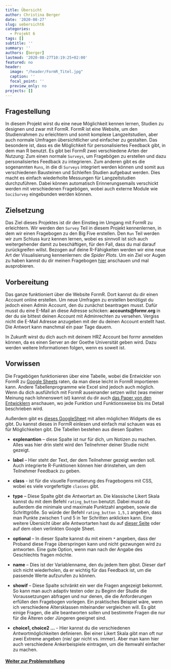 ```yaml
---
title: Übersicht
author: Christina Berger
date: '2020-08-27'
slug: uebersicht6
categories:
  - Projekt 6
tags: []
subtitle: ''
summary: ''
authors: [berger]
lastmod: '2020-08-27T10:19:25+02:00'
featured: no
header:
  image: "/header/FormR_Titel.jpg"
  caption: ''
  focal_point: ''
  preview_only: no
projects: []
---
```


## Fragestellung 

In diesem Projekt wirst du eine neue Möglichkeit kennen lernen, Studien zu designen und zwar mit FormR. 
FormR ist eine Website, um den Studienrahmen zu erleichtern und somit komplexe Langzeitstudien, aber auch normale Umfragen übersichtlicher und einfacher zu gestalten. Das besondere ist, dass es die Möglichkeit für personalisiertes Feedback gibt, in dem man R benutzt. Es gibt bei FormR zwei verschiedene Arten der Nutzung: Zum einen normale `Surveys`, um Fragebögen zu erstellen und dazu personalisiertes Feedback zu integrieren. Zum anderen gibt es die sogenannten `Runs`, in die di `Surveys` integriert werden können und somit aus verschiedenen Bausteinen und Schleifen Studien aufgebaut werden. Dies macht es einfach wiederholte Messungen für Langzeitstudien durchzuführen. Dabei können automatisch Erinnerungsemails verschickt werden mit verschiedenen Fragebögen, wobei auch  externe Module wie `SociSurvey` eingebunden werden können.


## Zielsetzung

Das Ziel dieses Projektes ist dir den Einstieg im Umgang mit FormR zu erleichtern. Wir werden den `Survey` Teil in diesem Projekt kennenlernen, in dem wir einen Fragebogen zu den Big Five erstellen. Den `Run` Teil werden wir zum Schluss kurz kennen lernen, wobei es sinnvoll ist sich auch weitergehender damit zu beschäftigen, für den Fall, dass du mal darauf zurückgreifen willst. Bezogen auf deine R-Fähigkeiten werden wir eine neue Art der Visualisierung kennenlernen: die *Spider Plots*. 
Um ein Ziel vor Augen zu haben kannst du dir meinen Fragebogen  [hier](https://bigfivegoethe.formr.org) anschauen und mal ausprobieren.

## Vorbereitung

Das ganze funktioniert über die Website FormR. Dort kannst du dir einen Account online erstellen. Um neue Umfragen zu erstellen benötigst du jedoch einen Admin Account, den du zunächst beantragen musst. Dafür musst du eine E-Mail an diese Adresse schicken: **accounts@formr.org** in der du sie bittest deinen Account mit Adminrechten zu versehen. Vergiss nicht die E-Mail Adresse anzugeben mit der du deinen Account erstellt hast. Die Antwort kann manchmal ein paar Tage dauern. 

In Zukunft wirst du dich auch mit deinem HRZ Account bei formr anmelden können, da es einen Server  an der Goethe Universität geben wird. Dazu werden weitere Informationen folgen, wenn es soweit ist.

## Vorwissen

Die Fragebögen funktionieren über eine Tabelle, wobei die Entwickler von FormR zu [Google Sheets](https://www.google.de/intl/de/sheets/about/s) raten, da man diese leicht in FormR importieren kann. Andere Tabellenprogramme wie Excel sind jedoch auch möglich. Wenn du dich ausführlich mit FormR auseinander setzen willst (was meiner Meinung nach lohnenswert ist) kannst du dir auch [das Paper von den Entwicklern](/https://link.springer.com/article/10.3758/s13428-019-01236-y) anschauen, wo jede Funktion und Funktionsweise bis ins Detail beschrieben wird. 

Außerdem gibt es [dieses GoogleSheet](/https://docs.google.com/spreadsheets/d/1vXJ8sbkh0p4pM5xNqOelRUmslcq2IHnY9o52RmQLKFw/edit#gid=1611481919) mit allen möglichen Widgets die es gibt. Du kannst dieses in FormR einlesen und einfach mal schauen was es für Möglichkeiten gibt. Die Tabellen bestehen aus diesen Spalten: 

* **explenantion** – diese Spalte ist nur für dich, um Notizen zu machen. Alles was hier drin steht wird den Teilnehmer deiner Studie nicht gezeigt.

* **label** – Hier steht der Text, der dem Teilnehmer gezeigt werden soll. Auch integrierte R-Funktionen können hier drinstehen, um dem Teilnehmer Feedback zu geben. 

* **class**  - ist für die visuelle Formatierung des Fragebogens mit CSS, wobei es viele vorgefertigte `classes` gibt.

* **type** – Diese Spalte gibt die Antwortart an. Die klassische Likert Skala kannst du mit dem Befehl `rating_button` benutzt. Dabei musst du außerdem die minimale und  maximale Punktzahl angeben, sowie die Schrittgröße. So würde der Befehl `rating_button 1,5,1` angeben, dass man Punkte zwischen 1 und 5 in 1er Schritten anklicken kann. Eine weitere Übersicht über alle Antwortarten hast du auf [dieser Seite](/ https://formr.org/documentation#available_items) oder auf dem oben verlinkten Google Sheet.

* **optional** – In dieser Spalte kannst du mit einem `*` angeben, dass der Proband diese Frage überspringen kann und nicht gezwungen wird zu antworten. Eine gute Option, wenn man nach der Angabe des Geschlechts fragen möchte.

* **name** – Dies ist der Variablenname, den du jedem Item gibst. Dieser darf sich nicht wiederholen, da er  wichtig für das Feedback ist, um die passende Werte aufzurufen zu können.

* **showif** – Diese Spalte schränkt ein wer die Fragen angezeigt bekommt. So kann man auch adaptiv testen oder zu Beginn der Studie die Voraussetzungen abfragen und nur denen, die die Anforderungen erfüllen den Fragebogen vorlegen. Ein praktisches Beispiel wäre, wenn ich verschiedene Altersklassen miteinander vergleichen will. Es gibt einige Fragen, die alle beantworten sollen und bestimmte Fragen die nur für die Älteren oder Jüngeren geeignet sind. 


* **choice1, choice2 …** - Hier kannst du die verschiedenen Antwortmöglichkeiten definieren. Bei einer Likert Skala gibt man oft nur zwei Extreme angeben (nie/ gar nicht vs. immer). Aber man kann hier auch verschiedene Ankerbeispiele eintragen, um die Itemwahl einfacher zu machen.




#### [Weiter zur Problemstellung](/post/problemstellung6)
